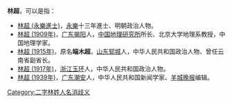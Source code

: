 '''林超'''，可以是指：
* [[林超_(永樂進士)|林超 (永樂進士)]]，[[永樂_(明朝)|永樂]]十三年進士、明朝政治人物。
* [[林超_(1909年)|林超 (1909年)]]，[[广东|广东]][[揭阳|揭阳]]人，[[中国地理研究所|中国地理研究所]]所长、北京大学地理系教授，中国地理学家。
* [[林超_(1915年)|林超 (1915年)]]，原名'''端木超'''，[[山东|山东]][[郓城县|郓城]]人，中华人民共和国政治人物、曾任云南省副省长。
* [[林超_(1917年)|林超 (1917年)]]，[[浙江|浙江]][[玉环市|玉环]]人，中华人民共和国政治人物。
* [[林超_(1939年)|林超 (1939年)]]，[[广东|广东]][[潮安|潮安]]人，中华人民共和国新闻学家、[[羊城晚报|羊城晚报]]编辑。
{{消歧义}}

[[Category:二字林姓人名消歧义|Category:二字林姓人名消歧义]]